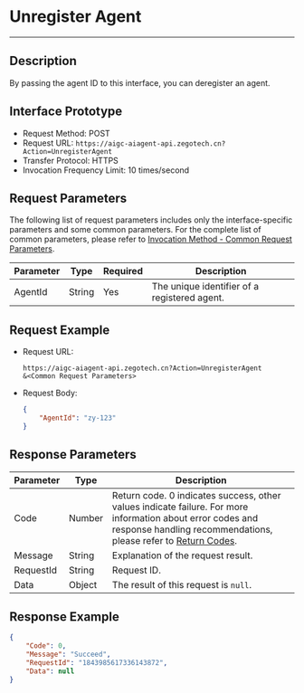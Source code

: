 # Unregister Agent

---

## Description

By passing the agent ID to this interface, you can deregister an agent.

## Interface Prototype

- Request Method: POST
- Request URL: `https://aigc-aiagent-api.zegotech.cn?Action=UnregisterAgent`
- Transfer Protocol: HTTPS
- Invocation Frequency Limit: 10 times/second

## Request Parameters

The following list of request parameters includes only the interface-specific parameters and some common parameters. For the complete list of common parameters, please refer to [Invocation Method - Common Request Parameters](./../Accessing%20Server%20APIs.mdx#common-parameters).

| Parameter          | Type    | Required | Description                                                                 |
|--------------------|---------|----------|-----------------------------------------------------------------------------|
| AgentId           | String  | Yes      | The unique identifier of a registered agent.                                  |

## Request Example

- Request URL:

    ```https
    https://aigc-aiagent-api.zegotech.cn?Action=UnregisterAgent
    &<Common Request Parameters>
    ```

- Request Body:
    ```json
    {
        "AgentId": "zy-123"
    }
    ```

## Response Parameters

| Parameter | Type   | Description                                                                 |
|-----------|--------|-----------------------------------------------------------------------------|
| Code      | Number | Return code. 0 indicates success, other values indicate failure. For more information about error codes and response handling recommendations, please refer to [Return Codes](./../Return%20codes.mdx). |
| Message   | String | Explanation of the request result.                                           |
| RequestId | String | Request ID.                                                                 |
| Data      | Object | The result of this request is `null`.                                       |

## Response Example

```json
{
    "Code": 0,
    "Message": "Succeed",
    "RequestId": "1843985617336143872",
    "Data": null
}
```